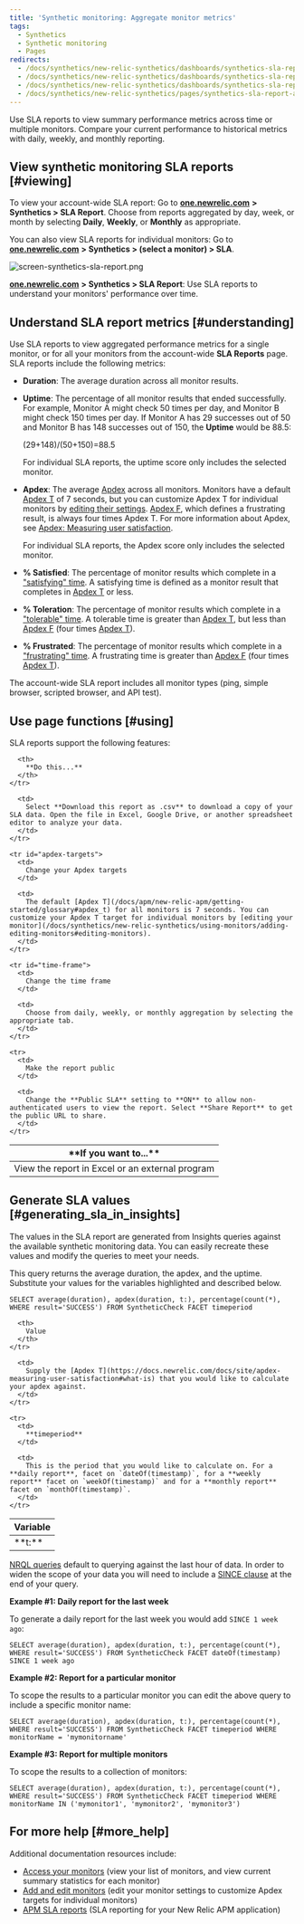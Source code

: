 ```yaml
---
title: 'Synthetic monitoring: Aggregate monitor metrics'
tags:
  - Synthetics
  - Synthetic monitoring
  - Pages
redirects:
  - /docs/synthetics/new-relic-synthetics/dashboards/synthetics-sla-report-dashboard-aggregate-metrics-all-monitors
  - /docs/synthetics/new-relic-synthetics/dashboards/synthetics-sla-report-dashboard-aggregate-monitor-metrics
  - /docs/synthetics/new-relic-synthetics/dashboards/synthetics-sla-report-aggregate-monitor-metrics
  - /docs/synthetics/new-relic-synthetics/pages/synthetics-sla-report-aggregate-monitor-metrics
---
```


Use SLA reports to view summary performance metrics across time or multiple monitors. Compare your current performance to historical metrics with daily, weekly, and monthly reporting.

## View synthetic monitoring SLA reports [#viewing]

To view your account-wide SLA report: Go to [**one.newrelic.com**](http://one.newrelic.com/) **> Synthetics > SLA Report**. Choose from reports aggregated by day, week, or month by selecting **Daily**, **Weekly**, or **Monthly** as appropriate.

You can also view SLA reports for individual monitors: Go to [**one.newrelic.com**](http://one.newrelic.com/) **> Synthetics > (select a monitor) > SLA**.

![screen-synthetics-sla-report.png](./images/sla-report.png "screen-synthetics-sla-report.png")

[**one.newrelic.com**](http://one.newrelic.com/) **> Synthetics > SLA Report**: Use SLA reports to understand your monitors' performance over time.

## Understand SLA report metrics [#understanding]

Use SLA reports to view aggregated performance metrics for a single monitor, or for all your monitors from the account-wide **SLA Reports** page. SLA reports include the following metrics:

* **Duration**: The average duration across all monitor results.
* **Uptime**: The percentage of all monitor results that ended successfully. For example, Monitor A might check 50 times per day, and Monitor B might check 150 times per day. If Monitor A has 29 successes out of 50 and Monitor B has 148 successes out of 150, the **Uptime** would be 88.5:

  (29+148)/(50+150)=88.5

  For individual SLA reports, the uptime score only includes the selected monitor.
* **Apdex**: The average [Apdex](/docs/apm/new-relic-apm/apdex/apdex-measuring-user-satisfaction) across all monitors. Monitors have a default [Apdex T](/docs/apm/new-relic-apm/getting-started/glossary#apdex_t) of 7 seconds, but you can customize Apdex T for individual monitors by [editing their settings](/docs/synthetics/new-relic-synthetics/using-monitors/adding-editing-monitors#editing-monitors). [Apdex F](/docs/apm/new-relic-apm/getting-started/glossary#apdex_f), which defines a frustrating result, is always four times Apdex T. For more information about Apdex, see [Apdex: Measuring user satisfaction](/docs/apm/new-relic-apm/apdex/apdex-measuring-user-satisfaction).

  For individual SLA reports, the Apdex score only includes the selected monitor.
* **% Satisfied**: The percentage of monitor results which complete in a ["satisfying" time](/docs/apm/new-relic-apm/apdex/apdex-measuring-user-satisfaction#bullet-satisfied). A satisfying time is defined as a monitor result that completes in [Apdex T](/docs/apm/new-relic-apm/getting-started/glossary#apdex_t) or less.
* **% Toleration**: The percentage of monitor results which complete in a ["tolerable" time](/docs/apm/new-relic-apm/apdex/apdex-measuring-user-satisfaction#bullet-tolerating). A tolerable time is greater than [Apdex T](/docs/apm/new-relic-apm/getting-started/glossary#apdex_t), but less than [Apdex F](/docs/apm/new-relic-apm/getting-started/glossary#apdex_f) (four times [Apdex T](/docs/apm/new-relic-apm/getting-started/glossary#apdex_t)).
* **% Frustrated**: The percentage of monitor results which complete in a ["frustrating" time](/docs/apm/new-relic-apm/apdex/apdex-measuring-user-satisfaction#bullet-tolerating). A frustrating time is greater than [Apdex F](/docs/apm/new-relic-apm/getting-started/glossary#apdex_f) (four times [Apdex T](/docs/apm/new-relic-apm/getting-started/glossary#apdex_t)).

The account-wide SLA report includes all monitor types (ping, simple browser, scripted browser, and API test).

## Use page functions [#using]

SLA reports support the following features:

<Table>
  <thead>
    <tr>
      <th width={200}>
        **If you want to...**
      </th>

      <th>
        **Do this...**
      </th>
    </tr>
  </thead>

  <tbody>
    <tr id="download-report">
      <td>
        View the report in Excel or an external program
      </td>

      <td>
        Select **Download this report as .csv** to download a copy of your SLA data. Open the file in Excel, Google Drive, or another spreadsheet editor to analyze your data.
      </td>
    </tr>

    <tr id="apdex-targets">
      <td>
        Change your Apdex targets
      </td>

      <td>
        The default [Apdex T](/docs/apm/new-relic-apm/getting-started/glossary#apdex_t) for all monitors is 7 seconds. You can customize your Apdex T target for individual monitors by [editing your monitor](/docs/synthetics/new-relic-synthetics/using-monitors/adding-editing-monitors#editing-monitors).
      </td>
    </tr>

    <tr id="time-frame">
      <td>
        Change the time frame
      </td>

      <td>
        Choose from daily, weekly, or monthly aggregation by selecting the appropriate tab.
      </td>
    </tr>

    <tr>
      <td>
        Make the report public
      </td>

      <td>
        Change the **Public SLA** setting to **ON** to allow non-authenticated users to view the report. Select **Share Report** to get the public URL to share.
      </td>
    </tr>
  </tbody>
</Table>

## Generate SLA values [#generating_sla_in_insights]

The values in the SLA report are generated from Insights queries against the available synthetic monitoring data. You can easily recreate these values and modify the queries to meet your needs.

This query returns the average duration, the apdex, and the uptime. Substitute your values for the variables highlighted and described below.

```
SELECT average(duration), apdex(duration, t:), percentage(count(*), WHERE result='SUCCESS') FROM SyntheticCheck FACET timeperiod
```

<Table>
  <thead>
    <tr>
      <th width={200}>
        Variable
      </th>

      <th>
        Value
      </th>
    </tr>
  </thead>

  <tbody>
    <tr>
      <td>
        **t:**
      </td>

      <td>
        Supply the [Apdex T](https://docs.newrelic.com/docs/site/apdex-measuring-user-satisfaction#what-is) that you would like to calculate your apdex against.
      </td>
    </tr>

    <tr>
      <td>
        **timeperiod**
      </td>

      <td>
        This is the period that you would like to calculate on. For a **daily report**, facet on `dateOf(timestamp)`, for a **weekly report** facet on `weekOf(timestamp)` and for a **monthly report** facet on `monthOf(timestamp)`.
      </td>
    </tr>
  </tbody>
</Table>

[NRQL queries](/docs/query-your-data/nrql-new-relic-query-language/get-started/introduction-nrql-new-relics-query-language) default to querying against the last hour of data. In order to widen the scope of your data you will need to include a [SINCE clause](https://docs.newrelic.com/docs/insights/new-relic-insights/using-new-relic-query-language/nrql-reference#sel-since) at the end of your query.

**Example #1: Daily report for the last week**

To generate a daily report for the last week you would add `SINCE 1 week ago`:

```
SELECT average(duration), apdex(duration, t:), percentage(count(*), WHERE result='SUCCESS') FROM SyntheticCheck FACET dateOf(timestamp) SINCE 1 week ago
```

**Example #2: Report for a particular monitor**

To scope the results to a particular monitor you can edit the above query to include a specific monitor name:

```
SELECT average(duration), apdex(duration, t:), percentage(count(*), WHERE result='SUCCESS') FROM SyntheticCheck FACET timeperiod WHERE monitorName = 'mymonitorname'
```

**Example #3: Report for multiple monitors**

To scope the results to a collection of monitors:

```
SELECT average(duration), apdex(duration, t:), percentage(count(*), WHERE result='SUCCESS') FROM SyntheticCheck FACET timeperiod WHERE monitorName IN ('mymonitor1', 'mymonitor2', 'mymonitor3')
```

## For more help [#more_help]

Additional documentation resources include:

* [Access your monitors](/docs/synthetics/new-relic-synthetics/dashboards/synthetics-monitors-dashboard-access-your-monitors) (view your list of monitors, and view current summary statistics for each monitor)
* [Add and edit monitors](/docs/synthetics/new-relic-synthetics/using-monitors/adding-editing-monitors#editing-monitors) (edit your monitor settings to customize Apdex targets for individual monitors)
* [APM SLA reports](/docs/apm/reports/service-level-agreements/apm-sla-reports-dashboard) (SLA reporting for your New Relic APM application)
